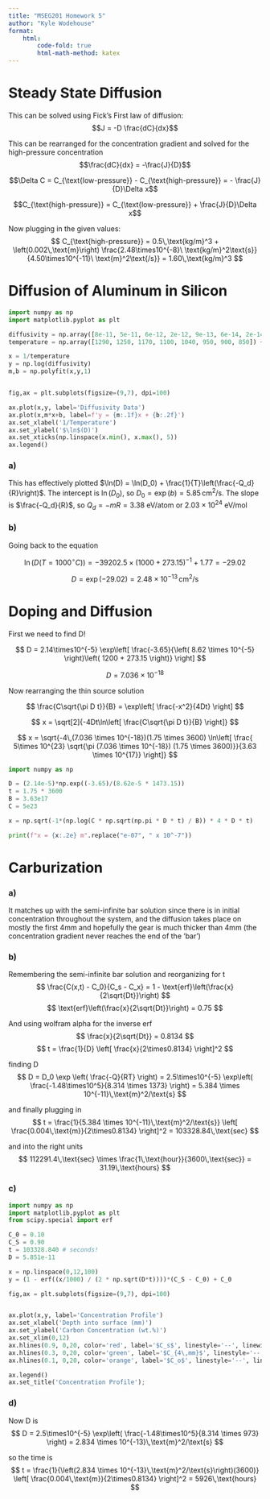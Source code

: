 ```yaml
---
title: "MSEG201 Homework 5"
author: "Kyle Wodehouse"
format: 
    html:
        code-fold: true
        html-math-method: katex
---
```


# Steady State Diffusion

This can be solved using Fick's First law of diffusion:
$$J = -D \frac{dC}{dx}$$

This can be rearranged for the concentration gradient and solved for the high-pressure concentration
$$\frac{dC}{dx} = -\frac{J}{D}$$

$$\Delta C = C_{\text{low-pressure}} - C_{\text{high-pressure}} = - \frac{J}{D}\Delta x$$

$$C_{\text{high-pressure}} = C_{\text{low-pressure}} + \frac{J}{D}\Delta x$$


Now plugging in the given values:
$$ C_{\text{high-pressure}} = 0.5\,\text{kg/m}^3 + \left(0.002\,\text{m}\right) \frac{2.48\times10^{-8}\ \text{kg/m}^2\text{s}}{4.50\times10^{-11}\ \text{m}^2\text{/s}} = 1.60\,\text{kg/m}^3 $$

# Diffusion of Aluminum in Silicon

```python
import numpy as np
import matplotlib.pyplot as plt

diffusivity = np.array([8e-11, 5e-11, 6e-12, 2e-12, 9e-13, 6e-14, 2e-14, 4e-15])
temperature = np.array([1290, 1250, 1170, 1100, 1040, 950, 900, 850]) + 273.15

x = 1/temperature
y = np.log(diffusivity)
m,b = np.polyfit(x,y,1)


fig,ax = plt.subplots(figsize=(9,7), dpi=100)

ax.plot(x,y, label='Diffusivity Data')
ax.plot(x,m*x+b, label=f'y = {m:.1f}x + {b:.2f}')
ax.set_xlabel('1/Temperature')
ax.set_ylabel('$\ln$(D)')
ax.set_xticks(np.linspace(x.min(), x.max(), 5))
ax.legend()
```

### a)
This has effectively plotted $\ln(D) = \ln(D_0) + \frac{1}{T}\left(\frac{-Q_d}{R}\right)$. The intercept is $\ln(D_0)$, so $D_0 = \exp(b) = 5.85\, \text{cm}^2/\text{s}$. The slope is $\frac{-Q_d}{R}$, so $Q_d = -mR = 3.38$ eV/atom or $2.03\times10^{24}$ eV/mol

### b)

Going back to the equation

$$ \ln(D(T=1000^{\circ}C)) = -39202.5 \times (1000 + 273.15)^{-1} + 1.77 = -29.02$$

$$ D = \exp(-29.02) = 2.48\times10^{-13} \, \text{cm}^2/\text{s}$$

# Doping and Diffusion

First we need to find D!

$$
D = 2.14\times10^{-5} \exp\left[ \frac{-3.65}{\left( 8.62 \times 10^{-5} \right)\left( 1200 + 273.15 \right)} \right]
$$

$$
D = 7.036  \times 10^{-18}
$$

Now rearranging the thin source solution

$$
\frac{C\sqrt{\pi D t}}{B} = \exp\left[ \frac{-x^2}{4Dt} \right]
$$

$$
x =  \sqrt[2]{-4Dt\ln\left[ \frac{C\sqrt{\pi D t}}{B} \right]}
$$

$$
x = \sqrt{-4\,(7.036  \times 10^{-18})(1.75 \times 3600) \ln\left[ \frac{ 5\times 10^{23} \sqrt{\pi (7.036  \times 10^{-18}) (1.75 \times 3600)}}{3.63 \times 10^{17}} \right]}
$$

```python
import numpy as np

D = (2.14e-5)*np.exp((-3.65)/(8.62e-5 * 1473.15))
t = 1.75 * 3600
B = 3.63e17
C = 5e23

x = np.sqrt(-1*(np.log(C * np.sqrt(np.pi * D * t) / B)) * 4 * D * t)

print(f"x = {x:.2e} m".replace("e-07", " x 10^-7"))
```


# Carburization

### a) 
It matches up with the semi-infinite bar solution since there is in initial concentration throughout the system, and the diffusion takes place on mostly the first 4mm and hopefully the gear is much thicker than 4mm (the concentration gradient never reaches the end of the 'bar')

### b)
Remembering the semi-infinite bar solution and reorganizing for t
$$
    \frac{C(x,t) - C_0}{C_s - C_x} = 1 - \text{erf}\left(\frac{x}{2\sqrt{Dt}}\right)
$$
$$
    \text{erf}\left(\frac{x}{2\sqrt{Dt}}\right) = 0.75
$$

And using wolfram alpha for the inverse erf
$$
    \frac{x}{2\sqrt{Dt}} = 0.8134
$$
$$
t = \frac{1}{D} \left[ \frac{x}{2\times0.8134} \right]^2
$$

finding D 
$$
D = D_0 \exp \left( \frac{-Q}{RT} \right) = 2.5\times10^{-5} \exp\left( \frac{-1.48\times10^5}{8.314 \times 1373} \right) = 5.384 \times 10^{-11}\,\text{m}^2/\text{s}
$$

and finally plugging in 
$$
    t = \frac{1}{5.384 \times 10^{-11}\,\text{m}^2/\text{s}} \left[ \frac{0.004\,\text{m}}{2\times0.8134} \right]^2 = 103328.84\,\text{sec}
$$

and into the right units
$$
112291.4\,\text{sec} \times \frac{1\,\text{hour}}{3600\,\text{sec}} = 31.19\,\text{hours}
$$

### c)

```python
import numpy as np
import matplotlib.pyplot as plt
from scipy.special import erf

C_0 = 0.10
C_S = 0.90
t = 103328.840 # seconds!
D = 5.851e-11

x = np.linspace(0,12,100)
y = (1 - erf((x/1000) / (2 * np.sqrt(D*t))))*(C_S - C_0) + C_0

fig,ax = plt.subplots(figsize=(9,7), dpi=100)


ax.plot(x,y, label='Concentration Profile')
ax.set_xlabel('Depth into surface (mm)')
ax.set_ylabel('Carbon Concentration (wt.%)')
ax.set_xlim(0,12)
ax.hlines(0.9, 0,20, color='red', label='$C_s$', linestyle='--', linewidth=0.8)
ax.hlines(0.3, 0,20, color='green', label='$C_{4\,mm}$', linestyle='--', linewidth=0.8)
ax.hlines(0.1, 0,20, color='orange', label='$C_o$', linestyle='--', linewidth=0.8)

ax.legend()
ax.set_title('Concentration Profile');
```


### d)
Now D is 
$$
D = 2.5\times10^{-5} \exp\left( \frac{-1.48\times10^5}{8.314 \times 973} \right) = 2.834 \times 10^{-13}\,\text{m}^2/\text{s}
$$

so the time is
$$
    t = \frac{1}{\left(2.834 \times 10^{-13}\,\text{m}^2/\text{s}\right)(3600)} \left[ \frac{0.004\,\text{m}}{2\times0.8134} \right]^2 =  5926\,\text{hours}
$$

<!-- 

```python
import numpy as np
import matplotlib.pyplot as plt
from scipy.special import erf

C_0 = 0.10
C_S = 0.90
t = 5928.8 * 3600
D = 2.834e-13

x = np.linspace(0,4,100)
y = (1 - erf((x/1000) / (2 * np.sqrt(D*t))))*(C_S - C_0) + C_0

fig,ax = plt.subplots(figsize=(9,7), dpi=100)


ax.plot(x,y, label='Temperature Profile')
ax.set_xlabel('Depth into surface (mm)')
ax.set_ylabel('Carbon Concentration (wt.%)')
ax.set_xlim(0,4)
ax.hlines(0.9, 0,4, color='red', label='$C_s$', linestyle='--', linewidth=0.6)
ax.hlines(0.3, 0,4, color='green', label='$C_s$', linestyle='--', linewidth=0.6)

ax.legend()
ax.set_title('Temperature Profile')
``` -->
